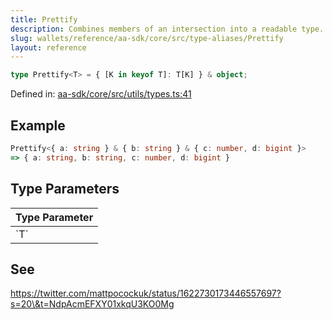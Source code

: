 ```yaml
---
title: Prettify
description: Combines members of an intersection into a readable type.
slug: wallets/reference/aa-sdk/core/src/type-aliases/Prettify
layout: reference
---
```


```ts
type Prettify<T> = { [K in keyof T]: T[K] } & object;
```

Defined in: [aa-sdk/core/src/utils/types.ts:41](https://github.com/alchemyplatform/aa-sdk/blob/08da565ff1e1b5bcae4581d79993c4ed9e522c16/aa-sdk/core/src/utils/types.ts#L41)

## Example

```ts
Prettify<{ a: string } & { b: string } & { c: number, d: bigint }>
=> { a: string, b: string, c: number, d: bigint }
```

## Type Parameters

<table>
  <thead>
    <tr>
      <th align="left">Type Parameter</th>
    </tr>
  </thead>

  <tbody>
    <tr>
      <td>
        `T`
      </td>
    </tr>
  </tbody>
</table>

## See

https://twitter.com/mattpocockuk/status/1622730173446557697?s=20\&t=NdpAcmEFXY01xkqU3KO0Mg
